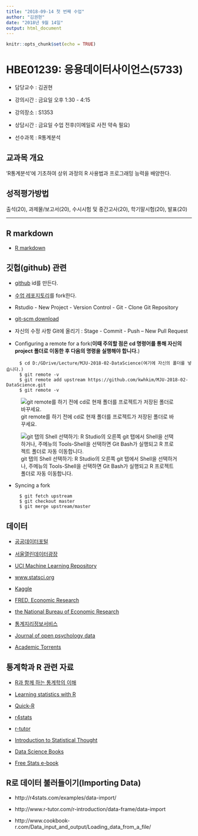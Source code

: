 ```yaml
---
title: "2018-09-14 첫 번째 수업"
author: "김권현"
date: "2018년 9월 14일"
output: html_document
---
```


```r
knitr::opts_chunk$set(echo = TRUE)
```

# HBE01239: 응용데이터사이언스(5733)

* 담당교수 : 김권현

* 강의시간 : 금요일 오후 1:30 - 4:15

* 강의장소 : S1353

* 상담시간 : 금요일 수업 전후(이메일로 사전 약속 필요)

* 선수과목 : R통계분석

## 교과목 개요

'R통계분석'에 기초하여 상위 과정의 R 사용법과 프로그래밍 능력을 배양한다. 

## 성적평가방법

출석(20), 과제물/보고서(20), 수시시험 및 중간고사(20), 학기말시험(20), 발표(20)

***

## R markdown

* [R markdown](https://rmarkdown.rstudio.com/lesson-1.html)


## 깃헙(github) 관련

* [github](https://github.com/) id를 만든다.

* [수업 레포지토리](https://github.com/kwhkim/MJU-2018-02-DataScience)를 fork한다.

* Rstudio - New Project - Version Control - Git - Clone Git Repository

* [git-scm download](https://git-scm.com/downloads)

* 자신의 수정 사항 Git에 올리기 : Stage - Commit - Push -- New Pull Request

* Configuring a remote for a fork(**이때 주의할 점은 cd 명령어를 통해 자신의 project 폴더로 이동한 후 다음의 명령을 실행해야 합니다.**)

```
     $ cd D:/GDrive/Lecture/MJU-2018-02-DataScience(여기에 자신의 폴더를 넣습니다.)
     $ git remote -v
     $ git remote add upstream https://github.com/kwhkim/MJU-2018-02-DataScience.git
     $ git remote -v
```
![git remote를 하기 전에 cd로 현재 폴더를 프로젝트가 저장된 폴더로 바꾸세요.](./gitremote.png)
  
![git 탭의 Shell 선택하기: R Studio의 오른쪽 git 탭에서 Shell을 선택하거나, 주메뉴의 Tools-Shell을 선택하면 Git Bash가 실행되고 R 프로젝트 폴더로 자동 이동합니다.](./shell_in_R_Studio.png)
  
* Syncing a fork

```
     $ git fetch upstream
     $ git checkout master
     $ git merge upstream/master
```


## 데이터

* [공공데이터포털](https://www.data.go.kr/)

* [서울열린데이터광장](http://data.seoul.go.kr/)

* [UCI Machine Learning Repository](https://archive.ics.uci.edu/ml/index.php)

* [www.statsci.org](www.statsci.org)

* [Kaggle](https://www.kaggle.com/)

* [FRED, Economic Research](https://fred.stlouisfed.org/)

* [the National Bureau of Economic Research](http://www.nber.org/data/)

* [통계지리정보서비스](https://sgis.kostat.go.kr/view/index)

* [Journal of open psychology data](https://openpsychologydata.metajnl.com/)

* [Academic Torrents](http://academictorrents.com/)


## 통계학과 R 관련 자료

* [R과 함께 하는 통계학의 이해](http://www.bigbook.or.kr/bbs/bbs/board.php?bo_table=bo16&sca=&sfl=wr_subject&stx=%C5%EB%B0%E8%C7%D0%C0%C7+%C0%CC%C7%D8&x=0&y=0)

* [Learning statistics with R](http://www.fon.hum.uva.nl/paul/lot2015/Navarro2014.pdf)

* [Quick-R](https://www.statmethods.net/about/sitemap.html)

* [r4stats](http://r4stats.com)

* [r-tutor](www.r-tutor.com)

* [Introduction to Statistical Thought](http://people.math.umass.edu/~lavine/Book/book.pdf)

* [Data Science Books](http://www.wzchen.com/data-science-books/)

* [Free Stats e-book](https://www.r-statistics.com/2009/10/free-statistics-e-books-for-download/)


## R로 데이터 불러들이기(Importing Data)

* http://r4stats.com/examples/data-import/

* http://www.r-tutor.com/r-introduction/data-frame/data-import

* http://www.cookbook-r.com/Data_input_and_output/Loading_data_from_a_file/




